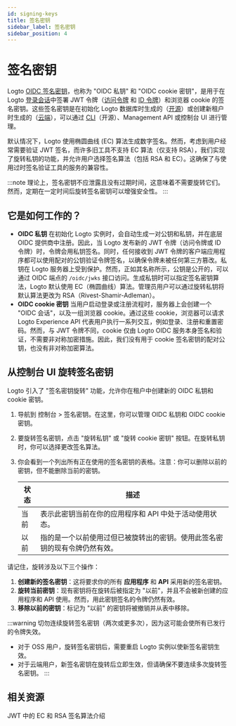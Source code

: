 ```yaml
---
id: signing-keys
title: 签名密钥
sidebar_label: 签名密钥
sidebar_position: 4
---
```


# 签名密钥

Logto [OIDC 签名密钥](https://auth.wiki/signing-key)，也称为 "OIDC 私钥" 和 "OIDC cookie 密钥"，是用于在 Logto [登录会话](/end-user-flows/sign-out#sign-in-session)中签署 JWT 令牌（[访问令牌](https://auth.wiki/access-token) 和 [ID 令牌](https://auth.wiki/id-token)）和浏览器 cookie 的签名密钥。这些签名密钥是在初始化 Logto 数据库时生成的（[开源](/logto-oss)）或创建新租户时生成的（[云端](/logto-cloud)），可以通过 [CLI](/logto-oss/using-cli)（开源）、Management API 或控制台 UI 进行管理。

默认情况下，Logto 使用椭圆曲线 (EC) 算法生成数字签名。然而，考虑到用户经常需要验证 JWT 签名，而许多旧工具不支持 EC 算法（仅支持 RSA），我们实现了旋转私钥的功能，并允许用户选择签名算法（包括 RSA 和 EC）。这确保了与使用过时签名验证工具的服务的兼容性。

:::note
理论上，签名密钥不应泄露且没有过期时间，这意味着不需要旋转它们。然而，定期在一定时间后旋转签名密钥可以增强安全性。
:::

## 它是如何工作的？

- **OIDC 私钥**
  在初始化 Logto 实例时，会自动生成一对公钥和私钥，并在底层 OIDC 提供商中注册。因此，当 Logto 发布新的 JWT 令牌（访问令牌或 ID 令牌）时，令牌会用私钥签名。同时，任何接收到 JWT 令牌的客户端应用程序都可以使用配对的公钥验证令牌签名，以确保令牌未被任何第三方篡改。私钥在 Logto 服务器上受到保护。然而，正如其名称所示，公钥是公开的，可以通过 OIDC 端点的 `/oidc/jwks` 接口访问。生成私钥时可以指定签名密钥算法，Logto 默认使用 EC（椭圆曲线）算法。管理员用户可以通过旋转私钥将默认算法更改为 RSA（Rivest-Shamir-Adleman）。
- **OIDC cookie 密钥**
  当用户启动登录或注册流程时，服务器上会创建一个 "OIDC 会话"，以及一组浏览器 cookie。通过这些 cookie，浏览器可以请求 Logto Experience API 代表用户执行一系列交互，例如登录、注册和重置密码。然而，与 JWT 令牌不同，cookie 仅由 Logto OIDC 服务本身签名和验证，不需要非对称加密措施。因此，我们没有用于 cookie 签名密钥的配对公钥，也没有非对称加密算法。

## 从控制台 UI 旋转签名密钥

Logto 引入了 "签名密钥旋转" 功能，允许你在租户中创建新的 OIDC 私钥和 cookie 密钥。

1. 导航到 <CloudLink to="/signing-keys">控制台 > 签名密钥</CloudLink>。在这里，你可以管理 OIDC 私钥和 OIDC cookie 密钥。
2. 要旋转签名密钥，点击 "旋转私钥" 或 "旋转 cookie 密钥" 按钮。在旋转私钥时，你可以选择更改签名算法。
3. 你会看到一个列出所有正在使用的签名密钥的表格。注意：你可以删除以前的密钥，但不能删除当前的密钥。

   | 状态 | 描述                                                                       |
   | ---- | -------------------------------------------------------------------------- |
   | 当前 | 表示此密钥当前在你的应用程序和 API 中处于活动使用状态。                    |
   | 以前 | 指的是一个以前使用过但已被旋转出的密钥。使用此签名密钥的现有令牌仍然有效。 |

请记住，旋转涉及以下三个操作：

1. **创建新的签名密钥**：这将要求你的所有 **应用程序** 和 **API** 采用新的签名密钥。
2. **旋转当前密钥**：现有密钥将在旋转后被指定为 "以前"，并且不会被新创建的应用程序和 API 使用。然而，用此密钥签名的令牌仍然有效。
3. **移除以前的密钥**：标记为 "以前" 的密钥将被撤销并从表中移除。

:::warning
切勿连续旋转签名密钥（两次或更多次），因为这可能会使所有已发行的令牌失效。

- 对于 OSS 用户，旋转签名密钥后，需要重启 Logto 实例以使新签名密钥生效。
- 对于云端用户，新签名密钥在旋转后立即生效，但请确保不要连续多次旋转签名密钥。
  :::

## 相关资源

<Url href="https://blog.logto.io/introduction-to-ec-and-rsa-signing-algorithms-in-jwt">
  JWT 中的 EC 和 RSA 签名算法介绍
</Url>
